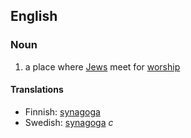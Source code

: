 ==English==

===Noun===
#a place where [[Jew]]s meet for [[worship]]

====Translations====
*Finnish: [[synagoga]]
*Swedish: [[synagoga]] ''c''